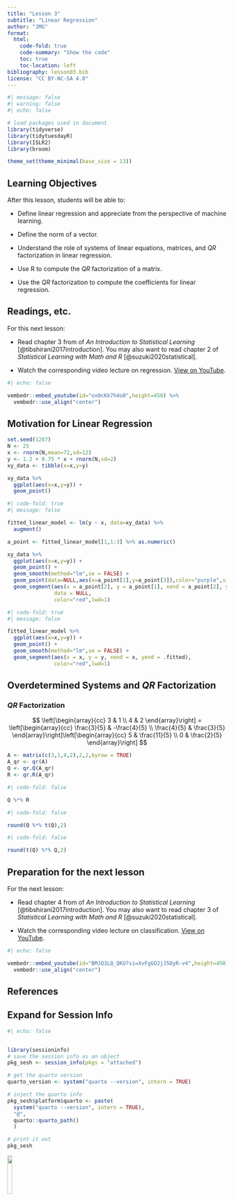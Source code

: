```yaml
---
title: "Lesson 3"
subtitle: "Linear Regression"
author: "JMG"
format:
  html:
    code-fold: true
    code-summary: "Show the code"
    toc: true
    toc-location: left
bibliography: lesson03.bib
license: "CC BY-NC-SA 4.0"
---
```


```r
#| message: false
#| warning: false
#| echo: false

# load packages used in document
library(tidyverse)
library(tidytuesdayR)
library(ISLR2)
library(broom)

theme_set(theme_minimal(base_size = 13))
```

## Learning Objectives

After this lesson, students will be able to:

* Define linear regression and appreciate from the perspective of machine learning.

* Define the norm of a vector. 

* Understand the role of systems of linear equations, matrices, and $QR$ factorization in linear regression. 

* Use R to compute the $QR$ factorization of a matrix. 

* Use the $QR$ factorization to compute the coefficients for linear regression. 


## Readings, etc.

For this next lesson:

-   Read chapter 3 from of *An Introduction to Statistical Learning* [@tibshirani2017introduction]. You may also want to read chapter 2 of *Statistical Learning with Math and R* [@suzuki2020statistical].

-   Watch the corresponding video lecture on regression. [View on YouTube](https://youtu.be/ox0cKk7h4o0).

```r
#| echo: false

vembedr::embed_youtube(id="ox0cKk7h4o0",height=450) %>%
  vembedr::use_align("center")
```

## Motivation for Linear Regression

```r
set.seed(1287)
N <- 25
x <- rnorm(N,mean=72,sd=12)
y <- 1.2 + 0.75 * x + rnorm(N,sd=2)
xy_data <- tibble(x=x,y=y)

xy_data %>%
  ggplot(aes(x=x,y=y)) + 
  geom_point()
```


```r
#| code-fold: true
#| message: false

fitted_linear_model <- lm(y ~ x, data=xy_data) %>%
  augment()

a_point <- fitted_linear_model[1,1:3] %>% as.numeric()

xy_data %>%
  ggplot(aes(x=x,y=y)) + 
  geom_point() + 
  geom_smooth(method="lm",se = FALSE) + 
  geom_point(data=NULL,aes(x=a_point[2],y=a_point[3]),color="purple",size=3) + 
  geom_segment(aes(x = a_point[2], y = a_point[1], xend = a_point[2], yend = a_point[3]), 
               data = NULL,
               color="red",lwd=1)
```

```r
#| code-fold: true
#| message: false

fitted_linear_model %>%
  ggplot(aes(x=x,y=y)) + 
  geom_point() + 
  geom_smooth(method="lm",se = FALSE) +
  geom_segment(aes(x = x, y = y, xend = x, yend = .fitted), 
               color="red",lwd=1)
```

## Overdetermined Systems and $QR$ Factorization


### $QR$ Factorization

$$
\left[\begin{array}{cc} 3 & 1 \\ 4 & 2 \end{array}\right] = \left[\begin{array}{cc} \frac{3}{5} & -\frac{4}{5} \\ \frac{4}{5} & \frac{3}{5} \end{array}\right]\left[\begin{array}{cc} 5 & \frac{11}{5} \\ 0 & \frac{2}{5} \end{array}\right]
$$

```r
A <- matrix(c(3,1,4,2),2,2,byrow = TRUE)
A_qr <- qr(A)
Q <- qr.Q(A_qr)
R <- qr.R(A_qr)
```


```r
#| code-fold: false

Q %*% R
```


```r
#| code-fold: false

round(Q %*% t(Q),2)
```


```r
#| code-fold: false

round(t(Q) %*% Q,2)
```

## Preparation for the next lesson

For the next lesson:

-   Read chapter 4 from of *An Introduction to Statistical Learning* [@tibshirani2017introduction]. You may also want to read chapter 3 of *Statistical Learning with Math and R* [@suzuki2020statistical].

-   Watch the corresponding video lecture on classification. [View on YouTube](https://youtu.be/BMJQ3LQ_QKU?si=XvFgGO2jJ5OyR-v4).

```r
#| echo: false

vembedr::embed_youtube(id="BMJQ3LQ_QKU?si=XvFgGO2jJ5OyR-v4",height=450) %>%
  vembedr::use_align("center")
```

## References

::: {#refs}
:::

::: {.callout-tip collapse="true"}
## Expand for Session Info

```r
#| echo: false


library(sessioninfo)
# save the session info as an object
pkg_sesh <- session_info(pkgs = "attached")

# get the quarto version
quarto_version <- system("quarto --version", intern = TRUE)

# inject the quarto info
pkg_sesh$platform$quarto <- paste(
  system("quarto --version", intern = TRUE), 
  "@", 
  quarto::quarto_path()
  )

# print it out
pkg_sesh
```
:::

[![](http://mirrors.creativecommons.org/presskit/buttons/88x31/png/by-nc-sa.png?raw=1){fig-align="left" width="15%"}](https://creativecommons.org/licenses/by-nc-sa/4.0/legalcode)

